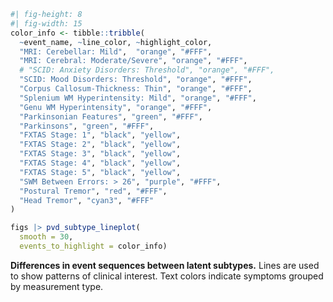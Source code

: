 ::: {#suppfig-pvd_chosen_subtypes_bumpplot}

```r
#| fig-height: 8
#| fig-width: 15
color_info <- tibble::tribble(
  ~event_name, ~line_color, ~highlight_color,
  "MRI: Cerebellar: Mild",  "orange", "#FFF",
  "MRI: Cerebral: Moderate/Severe", "orange", "#FFF",
  # "SCID: Anxiety Disorders: Threshold", "orange", "#FFF",
  "SCID: Mood Disorders: Threshold", "orange", "#FFF",
  "Corpus Callosum-Thickness: Thin", "orange", "#FFF",
  "Splenium WM Hyperintensity: Mild", "orange", "#FFF",
  "Genu WM Hyperintensity", "orange", "#FFF",
  "Parkinsonian Features", "green", "#FFF",
  "Parkinsons", "green", "#FFF",
  "FXTAS Stage: 1", "black", "yellow",
  "FXTAS Stage: 2", "black", "yellow",
  "FXTAS Stage: 3", "black", "yellow",
  "FXTAS Stage: 4", "black", "yellow",
  "FXTAS Stage: 5", "black", "yellow",
  "SWM Between Errors: > 26", "purple", "#FFF",
  "Postural Tremor", "red", "#FFF",
  "Head Tremor", "cyan3", "#FFF"
)

figs |> pvd_subtype_lineplot(
  smooth = 30,
  events_to_highlight = color_info)
```


**Differences in event sequences between latent subtypes.**
Lines are used to show patterns of clinical interest.
Text colors indicate symptoms grouped by measurement type.

:::
